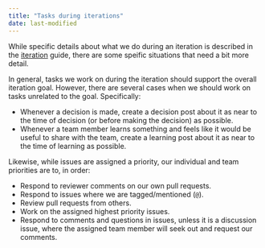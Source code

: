 ```yaml
---
title: "Tasks during iterations"
date: last-modified
---
```


While specific details about what we do during an iteration is described
in the [iteration](iteration.qmd) guide, there are some speific
situations that need a bit more detail.

In general, tasks we work on during the iteration should support the
overall iteration goal. However, there are several cases when we should
work on tasks unrelated to the goal. Specifically:

-   Whenever a decision is made, create a decision post about it as near
    to the time of decision (or before making the decision) as possible.
-   Whenever a team member learns something and feels like it would be
    useful to share with the team, create a learning post about it as
    near to the time of learning as possible.

Likewise, while issues are assigned a priority, our individual and team
priorities are to, in order:

-   Respond to reviewer comments on our own pull requests.
-   Respond to issues where we are tagged/mentioned (`@`).
-   Review pull requests from others.
-   Work on the assigned highest priority issues.
-   Respond to comments and questions in issues, unless it is a
    discussion issue, where the assigned team member will seek out and
    request our comments.

